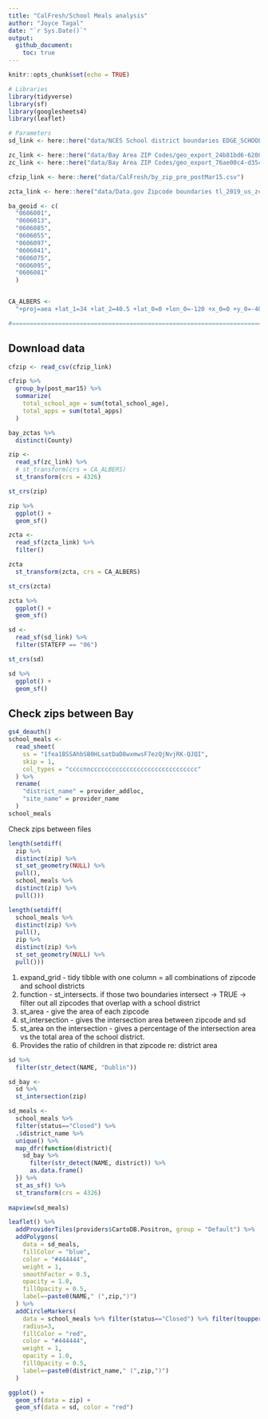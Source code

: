 ```yaml
---
title: "CalFresh/School Meals analysis"
author: "Joyce Tagal"
date: "`r Sys.Date()`"
output: 
  github_document:
    toc: true
---
```


```r
knitr::opts_chunk$set(echo = TRUE)
```

```r
# Libraries
library(tidyverse)
library(sf)
library(googlesheets4)
library(leaflet)

# Parameters
sd_link <- here::here("data/NCES School district boundaries EDGE_SCHOOLDISTRICT_TL19_SY1819/schooldistrict_sy1819_tl19.shp")

zc_link <- here::here("data/Bay Area ZIP Codes/geo_export_24b81bd6-6208-4590-bb1a-24867e0b57d7.shp")
zc_link <- here::here("data/Bay Area ZIP Codes/geo_export_76ae00c4-d35c-40eb-a794-48118f008f9f.shp") # some reason our file names are different

cfzip_link <- here::here("data/CalFresh/by_zip_pre_postMar15.csv")

zcta_link <- here::here("data/Data.gov Zipcode boundaries tl_2019_us_zcta510/tl_2019_us_zcta510.shp")

ba_geoid <- c(
  "0606001", 
  "0606013", 
  "0606085", 
  "0606055", 
  "0606097", 
  "0606041", 
  "0606075", 
  "0606095", 
  "0606081"
  )


CA_ALBERS <- 
  "+proj=aea +lat_1=34 +lat_2=40.5 +lat_0=0 +lon_0=-120 +x_0=0 +y_0=-4000000 +ellps=WGS84 +datum=WGS84 +units=m +no_defs"

#===============================================================================

```

## Download data

```r

cfzip <- read_csv(cfzip_link)

cfzip %>% 
  group_by(post_mar15) %>% 
  summarize(
    total_school_age = sum(total_school_age),
    total_apps = sum(total_apps)
  )

```

```r
bay_zctas %>% 
  distinct(County)
```



```r

zip <- 
  read_sf(zc_link) %>% 
  # st_transform(crs = CA_ALBERS)
  st_transform(crs = 4326)

st_crs(zip)

zip %>% 
  ggplot() +
  geom_sf()

```

```r

zcta <- 
  read_sf(zcta_link) %>% 
  filter()

zcta 
  st_transform(zcta, crs = CA_ALBERS)

st_crs(zcta)

zcta %>% 
  ggplot() +
  geom_sf()

```

```r

sd <- 
  read_sf(sd_link) %>% 
  filter(STATEFP == "06")

st_crs(sd)

sd %>%
  ggplot() +
  geom_sf()

```

## Check zips between Bay 

```r

gs4_deauth()
school_meals <- 
  read_sheet(
    ss = "1fea1BSSAhbSB0HLsatDaD8wxmwsF7ezQjNvjRK-QJQI", 
    skip = 1,
    col_types = "ccccnncccccccccccccccccccccccccccccc"
  ) %>% 
  rename(
    "district_name" = provider_addloc,
    "site_name" = provider_name
  )
school_meals
```

Check zips between files

```r

length(setdiff(
  zip %>% 
  distinct(zip) %>% 
  st_set_geometry(NULL) %>% 
  pull(), 
  school_meals %>% 
  distinct(zip) %>% 
  pull()))

```

```r

length(setdiff( 
  school_meals %>% 
  distinct(zip) %>% 
  pull(),
  zip %>% 
  distinct(zip) %>% 
  st_set_geometry(NULL) %>% 
  pull()))

```

1. expand_grid - tidy tibble with one column = all combinations of zipcode and school districts
2. function - st_intersects. if those two boundaries intersect -> TRUE
-> filter out all zipcodes that overlap with a school district
3. st_area - give the area of each zipcode
4. st_intersection - gives the intersection area between zipcode and sd
5. st_area on the intersection - gives a percentage of the intersection area vs 
the total area of the school district.
6. Provides the ratio of children in that zipcode re: district area

```r

sd %>% 
  filter(str_detect(NAME, "Dublin")) 

sd_bay <- 
  sd %>% 
  st_intersection(zip)

sd_meals <- 
  school_meals %>% 
  filter(status=="Closed") %>% 
  .$district_name %>% 
  unique() %>% 
  map_dfr(function(district){
    sd_bay %>% 
      filter(str_detect(NAME, district)) %>% 
      as.data.frame()
  }) %>% 
  st_as_sf() %>% 
  st_transform(crs = 4326)
    
mapview(sd_meals)

leaflet() %>% 
  addProviderTiles(providers$CartoDB.Positron, group = "Default") %>%
  addPolygons(
    data = sd_meals,
    fillColor = "blue",
    color = "#444444", 
    weight = 1, 
    smoothFactor = 0.5,
    opacity = 1.0, 
    fillOpacity = 0.5,
    label=~paste0(NAME," (",zip,")")
  ) %>% 
  addCircleMarkers(
    data = school_meals %>% filter(status=="Closed") %>% filter(toupper(city) %in% sd_bay$po_name),
    radius=3,
    fillColor = "red",
    color = "#444444", 
    weight = 1, 
    opacity = 1.0, 
    fillOpacity = 0.5,
    label=~paste0(district_name," (",zip,")")
  )


```


```r

ggplot() +
  geom_sf(data = zip) +
  geom_sf(data = sd, color = "red")


```

